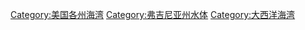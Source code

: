 [[Category:美国各州海湾|Category:美国各州海湾]]
[[Category:弗吉尼亚州水体|Category:弗吉尼亚州水体]]
[[Category:大西洋海湾|Category:大西洋海湾]]